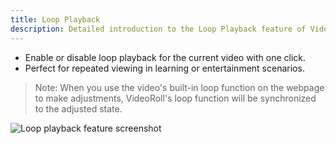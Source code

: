 ```yaml
---
title: Loop Playback
description: Detailed introduction to the Loop Playback feature of VideoRoll
---
```


- Enable or disable loop playback for the current video with one click.
- Perfect for repeated viewing in learning or entertainment scenarios.

>Note: When you use the video's built-in loop function on the webpage to make adjustments, VideoRoll's loop function will be synchronized to the adjusted state.

<Image src={Loop} width={300} alt="Loop playback feature screenshot" />